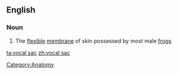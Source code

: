 ==English==
{{wikipedia}}

===Noun===
{{en-noun|sg=[[vocal]] [[sac]]}}

# The [[flexible]] [[membrane]] of skin possessed by most male [[frog]]s

[[Category:Anatomy]]

[[ta:vocal sac]]
[[zh:vocal sac]]